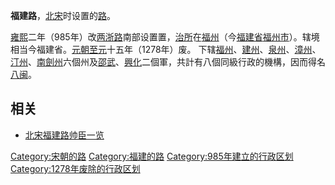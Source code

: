 {{distinguish|福建路 (上海)|福建路 (南京)}}
{{福建历史}}
'''福建路'''，[[北宋|北宋]]时设置的[[路_(行政区划)|路]]。

[[雍熙|雍熙]]二年（985年）改[[两浙路|两浙路]]南部设置置，[[治所|治所]]在[[福州_(福建)|福州]]（今[[福建省|福建省]][[福州市|福州市]]）。辖境相当今福建省。[[元朝|元朝]][[至元_(忽必烈)|至元]]十五年（1278年）废。 
下辖[[福州_(福建路)|福州]]、[[建州_(唐朝)|建州]]、[[泉州_(景云)|泉州]]、[[漳州_(古代)|漳州]]、[[汀州|汀州]]、[[南劍州|南劍州]]六個州及[[邵武軍|邵武]]、[[兴化军|興化]]二個軍，共計有八個同級行政的機構，因而得名[[八闽|八闽]]。

==相关==
*[[北宋福建路帅臣一览|北宋福建路帅臣一览]]

{{北宋行政区划|nocat}}
{{南宋行政区划|nocat}}
{{宋朝行政区划小作品}}
[[Category:宋朝的路|Category:宋朝的路]] 
[[Category:福建的路|Category:福建的路]]
[[Category:985年建立的行政区划|Category:985年建立的行政区划]]
[[Category:1278年废除的行政区划|Category:1278年废除的行政区划]]